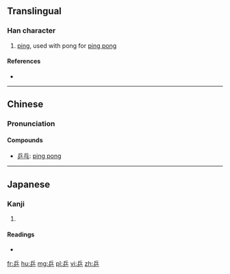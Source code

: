 ==Translingual==

===Han character===
{{Han char|rn=4|rad=丿|as=05|sn=6|four=72201|canj=OMH|ids=⿱丘丿}}

# [[ping]], used with pong for [[ping pong]]

====References====
* {{Han ref|kx=0083.011|dkj=00145|hdz=10038.030|uh=4E52|ud=20050|bh=A5E2|bd=42466}}

----

==Chinese==
{{zh-hanzi-box|[[乒]]}}

===Pronunciation===
{{zh-pron
|m=pīng
|c=bing1,ping1
|ma=
|cat=
}}

====Compounds====
*[[乒乓]]: [[ping pong]]

----

==Japanese==

===Kanji===
{{ja-kanji|grade=uc|rs=丿05}}

# {{defn|lang=ja|sort=丿05}}

====Readings====
* {{ja-readings|on=[[へい]] (hei)|kun=}}

[[fr:乒]]
[[hu:乒]]
[[mg:乒]]
[[pl:乒]]
[[vi:乒]]
[[zh:乒]]